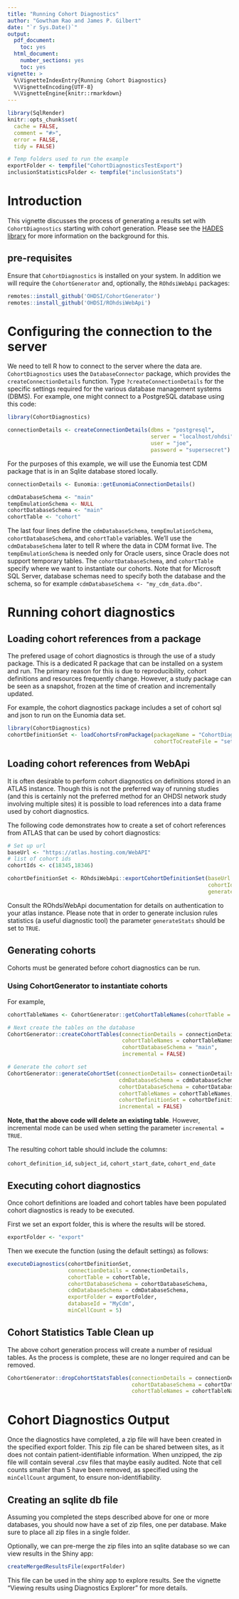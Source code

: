 ```yaml
---
title: "Running Cohort Diagnostics"
author: "Gowtham Rao and James P. Gilbert"
date: "`r Sys.Date()`"
output:
  pdf_document: 
    toc: yes     
  html_document:
    number_sections: yes
    toc: yes
vignette: >
  %\VignetteIndexEntry{Running Cohort Diagnostics}
  %\VignetteEncoding{UTF-8}    
  %\VignetteEngine{knitr::rmarkdown}
---
```


```r
library(SqlRender)
knitr::opts_chunk$set(
  cache = FALSE,
  comment = "#>",
  error = FALSE,
  tidy = FALSE)

# Temp folders used to run the example
exportFolder <- tempfile("CohortDiagnosticsTestExport")
inclusionStatisticsFolder <- tempfile("inclusionStats")

```
# Introduction
This vignette discusses the process of generating a results set with `CohortDiagnostics` starting with cohort generation.
Please see the [HADES library](https://ohdsi.github.io/hades) for more information on the background for this.

## pre-requisites
Ensure that `CohortDiagnostics` is installed on your system.
In addition we will require the `CohortGenerator` and, optionally, the `ROhdsiWebApi` packages:

```r
remotes::install_github('OHDSI/CohortGenerator')
remotes::install_github('OHDSI/ROhdsiWebApi')
```

# Configuring the connection to the server

We need to tell R how to connect to the server where the data are. `CohortDiagnostics` uses the `DatabaseConnector` package, which provides the `createConnectionDetails` function. Type `?createConnectionDetails` for the specific settings required for the various database management systems (DBMS). For example, one might connect to a PostgreSQL database using this code:

```r
library(CohortDiagnostics)

connectionDetails <- createConnectionDetails(dbms = "postgresql",
                                             server = "localhost/ohdsi",
                                             user = "joe",
                                             password = "supersecret")
```
For the purposes of this example, we will use the Eunomia test CDM package that is in an Sqlite database stored locally.
```r
connectionDetails <- Eunomia::getEunomiaConnectionDetails()

cdmDatabaseSchema <- "main"
tempEmulationSchema <- NULL
cohortDatabaseSchema <- "main"
cohortTable <- "cohort"
```

The last four lines define the `cdmDatabaseSchema`, `tempEmulationSchema`, `cohortDatabaseSchema`, and `cohortTable` variables.
We'll use the `cdmDatabaseSchema` later to tell R where the data in CDM format live. The `tempEmulationSchema` is needed only for Oracle users, since Oracle does not support temporary tables.
The `cohortDatabaseSchema`, and `cohortTable` specify where we want to instantiate our cohorts.
Note that for Microsoft SQL Server, database schemas need to specify both the database and the schema, so for example `cdmDatabaseSchema <- "my_cdm_data.dbo"`.

# Running cohort diagnostics

## Loading cohort references from a package
The prefered usage of cohort diagnostics is through the use of a study package.
This is a dedicated R package that can be installed on a system and run.
The primary reason for this is due to reproducibility, cohort definitions and resources frequently change.
However, a study package can be seen as a snapshot, frozen at the time of creation and incrementally updated.

For example, the cohort diagnostics package includes a set of cohort sql and json to run on the Eunomia data set.

```r
library(CohortDiagnostics)
cohortDefinitionSet <- loadCohortsFromPackage(packageName = "CohortDiagnostics",
                                              cohortToCreateFile = "settings/CohortsToCreateForTesting.csv")
```

## Loading cohort references from WebApi
It is often desirable to perform cohort diagnostics on definitions stored in an ATLAS instance.
Though this is not the preferred way of running studies (and this is certainly not the preferred method for an OHDSI
network study involving multiple sites) it is possible to load references into a data frame used by cohort diagnostics.

The following code demonstrates how to create a set of cohort references from ATLAS that can be used by cohort diagnostics:
```r
# Set up url
baseUrl <- "https://atlas.hosting.com/WebAPI"
# list of cohort ids
cohortIds <- c(18345,18346)

cohortDefinitionSet <- ROhdsiWebApi::exportCohortDefinitionSet(baseUrl = baseUrl,
                                                               cohortIds = cohortIds,
                                                               generateStats = TRUE)
```
Consult the ROhdsiWebApi documentation for details on authentication to your atlas instance.
Please note that in order to generate inclusion rules statistics (a useful diagnostic tool) the parameter `generateStats`
should be set to `TRUE`.

## Generating cohorts
Cohorts must be generated before cohort diagnostics can be run.


### Using CohortGenerator to instantiate cohorts
For example,
```r
cohortTableNames <- CohortGenerator::getCohortTableNames(cohortTable = cohortTable)

# Next create the tables on the database
CohortGenerator::createCohortTables(connectionDetails = connectionDetails,
                                    cohortTableNames = cohortTableNames,
                                    cohortDatabaseSchema = "main",
                                    incremental = FALSE)

# Generate the cohort set
CohortGenerator::generateCohortSet(connectionDetails= connectionDetails,
                                   cdmDatabaseSchema = cdmDatabaseSchema,
                                   cohortDatabaseSchema = cohortDatabaseSchema,
                                   cohortTableNames = cohortTableNames,
                                   cohortDefinitionSet = cohortDefinitionSet,
                                   incremental = FALSE)
```
**Note, that the above code will delete an existing table**.
However, incremental mode can be used when setting the parameter `incremental = TRUE`.


The resulting cohort table should include the columns:

`cohort_definition_id`, `subject_id`, `cohort_start_date`, `cohort_end_date`

## Executing cohort diagnostics
Once cohort definitions are loaded and cohort tables have been populated cohort diagnostics is ready to be executed.

First we set an export folder, this is where the results will be stored.

```r
exportFolder <- "export"
```
Then we execute the function (using the default settings) as follows:
```r
executeDiagnostics(cohortDefinitionSet,
                   connectionDetails = connectionDetails,
                   cohortTable = cohortTable,
                   cohortDatabaseSchema = cohortDatabaseSchema,
                   cdmDatabaseSchema = cdmDatabaseSchema,
                   exportFolder = exportFolder,
                   databaseId = "MyCdm",
                   minCellCount = 5)
```
## Cohort Statistics Table Clean up
The above cohort generation process will create a number of residual tables.
As the process is complete, these are no longer required and can be removed.

```r
CohortGenerator::dropCohortStatsTables(connectionDetails = connectionDetails,
                                       cohortDatabaseSchema = cohortDatabaseSchema,
                                       cohortTableNames = cohortTableNames)
```


# Cohort Diagnostics Output

Once the diagnostics have completed, a zip file will have been created in the specified export folder.
This zip file can be shared between sites, as it does not contain patient-identifiable information.
When unzipped, the zip file will contain several .csv files that maybe easily audited.
Note that cell counts smaller than 5 have been removed, as specified using the `minCellCount` argument, to ensure non-identifiability.


## Creating an sqlite db file

Assuming you completed the steps described above for one or more databases, you should now have a set of zip files, one per database.
Make sure to place all zip files in a single folder.

Optionally, we can pre-merge the zip files into an sqlite database so we can view results in the Shiny app:

```r
createMergedResultsFile(exportFolder)
```

This file can be used in the shiny app to explore results.
See the vignette "Viewing results using Diagnostics Explorer" for more details.


